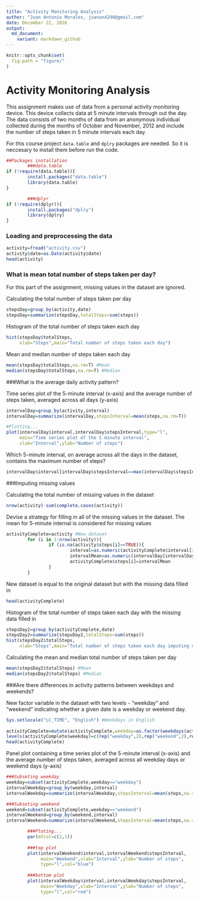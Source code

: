 ---
title: "Activity Monitoring Analysis"
author: "Juan Antonio Morales, juanan4290@gmail.com"
date: December 22, 2016
output:
  md_document:
    variant: markdown_github
---

```{r opts, echo = FALSE}
knitr::opts_chunk$set(
  fig.path = "figure/"
)
```


Activity Monitoring Analysis
===================================
This assignment makes use of data from a personal activity monitoring device. This device collects data at 5 minute intervals through out the day. The data consists of two months of data from an anonymous individual collected during the months of October and November, 2012 and include the number of steps taken in 5 minute intervals each day.

For this course project `data.table` and `dplry` packages are needed. So it is neccesary to install them before run the code.
```{r packages,include=FALSE}
##Packages installation
        ###data.table
if (!require(data.table)){
        install.packages("data.table")
        library(data.table)
}

        ###dplyr
if (!require(dplyr)){
        install.packages("dplry")
        library(dplry)
}
```


### Loading and preprocessing the data
```{r loading}
activity=fread("activity.csv")
activity$date=as.Date(activity$date)
head(activity)
```


### What is mean total number of steps taken per day?
For this part of the assignment, missing values in the dataset are ignored.

Calculating the total number of steps taken per day
```{r stepsDay}
stepsDay=group_by(activity,date)
stepsDay=summarize(stepsDay,totalSteps=sum(steps))
```

Histogram of the total number of steps taken each day
```{r histogram_1}
hist(stepsDay$totalSteps,
     xlab="Steps",main="Total number of steps taken each day")
```

Mean and median number of steps taken each day
```{r calculations_1}
mean(stepsDay$totalSteps,na.rm=T) #Mean
median(stepsDay$totalSteps,na.rm=T) #Median
```


###What is the average daily activity pattern?

Time series plot of the 5-minute interval (x-axis) and the average number of steps taken, averaged across all days (y-axis)
```{r intervalDay}
intervalDay=group_by(activity,interval)
intervalDay=summarize(intervalDay,stepsInterval=mean(steps,na.rm=T))

#Plotting...
plot(intervalDay$interval,intervalDay$stepsInterval,type="l",
     main="Time series plot of the 5 minute interval",
     xlab="Interval",ylab="Number of steps")
```

Which 5-minute interval, on average across all the days in the dataset, contains the maximum number of steps?
```{r maxSteps}
intervalDay$interval[intervalDay$stepsInterval==max(intervalDay$stepsInterval)]
```


###Imputing missing values

Calculating the total number of missing values in the dataset
```{r NAs}
nrow(activity)-sum(complete.cases(activity))
```

Devise a strategy for filling in all of the missing values in the dataset. The mean for 5-minute internal is considered for missing values
```{r activityCompleteStrategy}
activityComplete=activity #New dataset
        for (i in 1:nrow(activity)){
                if (is.na(activity$steps[i]==TRUE)){
                        interval=as.numeric(activityComplete$interval[i])
                        intervalMean=as.numeric(intervalDay[intervalDay$interval==interval,2])
                        activityComplete$steps[i]=intervalMean
                }
        }
```

New dataset is equal to the original dataset but with the missing data filled in
```{r activityComplete}
head(activityComplete)
```

Histogram of the total number of steps taken each day with the missing data filled in
```{r histogram_2}
stepsDay2=group_by(activityComplete,date)
stepsDay2=summarize(stepsDay2,totalSteps=sum(steps))
hist(stepsDay2$totalSteps,
     xlab="Steps",main="Total number of steps taken each day imputing missing values")
```

Calculating the mean and median total number of steps taken per day
```{r calculations_2}
mean(stepsDay2$totalSteps) #Mean
median(stepsDay2$totalSteps) #Median
```


###Are there differences in activity patterns between weekdays and weekends?

New factor variable in the dataset with two levels - "weekday" and "weekend" indicating whether a given date is a weekday or weekend day.
```{r adding weekdays}
Sys.setlocale("LC_TIME", "English") #Weekdays in English
        
activityComplete=mutate(activityComplete,weekday=as.factor(weekdays(activityComplete$date)))
levels(activityComplete$weekday)=c(rep("weekday",2),rep("weekend",2),rep("weekday",3))                                        
head(activityComplete)        
```

Panel plot containing a time series plot of the 5-minute interval (x-axis) and the average number of steps taken, averaged across all weekday days or weekend days (y-axis)
```{r time series plot,fig.height=10,fig.width=8}
###Subseting weekday
weekday=subset(activityComplete,weekday=="weekday") 
intervalWeekday=group_by(weekday,interval)
intervalWeekday=summarize(intervalWeekday,stepsInterval=mean(steps,na.rm=T))

###Subseting weekend
weekend=subset(activityComplete,weekday=="weekend")
intervalWeekend=group_by(weekend,interval)
intervalWeekend=summarize(intervalWeekend,stepsInterval=mean(steps,na.rm=T))

        ###Ploting...
        par(mfcol=c(2,1))
        
        ###top plot
        plot(intervalWeekend$interval,intervalWeekend$stepsInterval,
             main="Weekend",xlab="Interval",ylab="Number of steps",
             type="l",col="blue")
        
        ###bottom plot
        plot(intervalWeekday$interval,intervalWeekday$stepsInterval,
             main="Weekday",xlab="Interval",ylab="Number of steps",
             type="l",col="red")
```